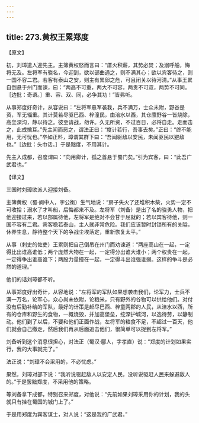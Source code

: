 ```yaml
---
---
---
```

title: 273.黄权王累郑度
---



【原文】

初，刘璋遣人迎先主。主簿黄权怒而言曰：“厝火积薪，其势必焚；及溺呼船，悔将无及。左将军有骁名，今迎到，欲以部曲遇之，则不满其心；欲以宾客待之，则一国不容二君。若客有泰山之安，则主有累卵之危，可且闭关以待河清。”从事王累自倒悬于州门而谏，曰：“两高不可重，两大不可容，两贵不可双，两势不可同。［边批：奇语。］重、容、双、同，必争其功！”皆弗听。

从事郑度好奇计，从容说曰：“左将军悬军袭我，兵不满万，士众未附，野谷是资，军无辎重。其计莫若尽驱巴西、梓潼民，由涪水以西，其仓廪野谷一皆烧除，高垒深沟，静以待之。彼至请战，勿许。久无所资，不过百日，必将自走。走而击之，此成擒耳。”先主闻而恶之，谓法正曰：“度计若行，吾事去矣。”正曰：“终不能用，无可忧也。”卒如正料，璋谓其群下曰：“吾闻驱敌以安民，未闻驱民以避敌也。”［边批：头巾话。］于是黜度，不用其计。

先主入成都，召度谓曰：“向用卿计，孤之首悬于蜀门矣。”引为宾客，曰：“此吾广武君也。”

【译文】

三国时刘璋欲派人迎接刘备。

主簿黄权（蜀·阆中人，字公衡）生气地说：“房子失火了还堆积木柴，火势一定不可收拾；溺水了才叫船，后悔都来不及。左将军（刘备）是出了名的骁勇人物，把他迎接过来，若以部属待他，左将军是绝对不会甘于屈就的；若以宾客待他，则一国不容有二君。宾客稳若泰山，主人就非常危险。我们应该暂时封锁所有的关隘，休养生息，静待整个天下的争战尘埃落定，重新恢复太平。”

从事（刺史的佐吏）王累则把自己倒吊在州门而劝谏道：“两座高山在一起，一定得比出谁高谁低；两个庞然大物在一起，一定得分出谁大谁小；两个权贵在一起，一定得争出谁高谁下；两股力量撞在一起，一定得斗出谁强谁弱。这样的争斗是必然的道理。”

他们的话刘璋都不听。

从事郑度好出奇计，从容地说：“左将军的军队如果想袭击我们，论军力，士兵不满一万名，论军心，众心尚未依附，论粮米，只有野外的谷物可以供给他们。对付没有后勤补给的军队，最好的计策是赶尽巴西、梓童两郡的人民，从涪水以西，所有的仓库和野生的食物，一概烧毁，并加高堡垒，挖深护城河，以逸待劳，以静制动。他们到了以后，不要和他们正面作战，左将军的粮食不足，不超过一百天，他们就会自己撤走，然后我们再从后面追击他们，很简单可以捉到左将军。”

刘备听到这个消息很担心，对法正（蜀汉·郿人，字孝直）说：“郑度的计划如果实行，我的大事就完了。”

法正说：“刘璋不会采用的，不必忧虑。”

果然，刘璋对部下说：“我听说驱赶敌人以安定人民，没听说驱赶人民来躲避敌人的。”于是罢黜郑度，不采用他的策略。

等刘备拿下成都，特别召来郑度，对他说：“先前如果刘璋采用你的计划，我的头就只有挂在蜀国的城门上了。”

于是用郑度为宾客谋士，对人说：“这是我的广武君。”